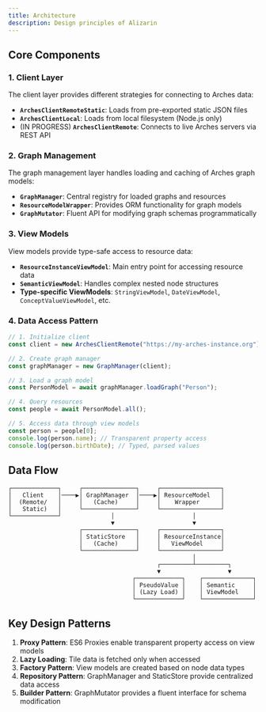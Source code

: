 ```yaml
---
title: Architecture
description: Design principles of Alizarin
---
```


## Core Components

### 1. Client Layer
The client layer provides different strategies for connecting to Arches data:

- **`ArchesClientRemoteStatic`**: Loads from pre-exported static JSON files
- **`ArchesClientLocal`**: Loads from local filesystem (Node.js only)
- (IN PROGRESS) **`ArchesClientRemote`**: Connects to live Arches servers via REST API

### 2. Graph Management
The graph management layer handles loading and caching of Arches graph models:

- **`GraphManager`**: Central registry for loaded graphs and resources
- **`ResourceModelWrapper`**: Provides ORM functionality for graph models
- **`GraphMutator`**: Fluent API for modifying graph schemas programmatically

### 3. View Models
View models provide type-safe access to resource data:

- **`ResourceInstanceViewModel`**: Main entry point for accessing resource data
- **`SemanticViewModel`**: Handles complex nested node structures
- **Type-specific ViewModels**: `StringViewModel`, `DateViewModel`, `ConceptValueViewModel`, etc.

### 4. Data Access Pattern

```typescript
// 1. Initialize client
const client = new ArchesClientRemote("https://my-arches-instance.org");

// 2. Create graph manager
const graphManager = new GraphManager(client);

// 3. Load a graph model
const PersonModel = await graphManager.loadGraph("Person");

// 4. Query resources
const people = await PersonModel.all();

// 5. Access data through view models
const person = people[0];
console.log(person.name); // Transparent property access
console.log(person.birthDate); // Typed, parsed values
```

## Data Flow

```
┌─────────────┐     ┌───────────────┐     ┌─────────────────┐
│   Client    │────▶│ GraphManager  │────▶│ ResourceModel   │
│  (Remote/   │     │   (Cache)     │     │    Wrapper      │
│   Static)   │     └───────────────┘     └─────────────────┘
└─────────────┘              │                      │
                             ▼                      ▼
                    ┌───────────────┐     ┌─────────────────┐
                    │ StaticStore   │     │ ResourceInstance│
                    │   (Cache)     │     │   ViewModel     │
                    └───────────────┘     └─────────────────┘
                                                    │
                                          ┌─────────┴─────────┐
                                          ▼                   ▼
                                   ┌─────────────┐    ┌──────────────┐
                                   │ PseudoValue │    │ Semantic     │
                                   │ (Lazy Load) │    │ ViewModel    │
                                   └─────────────┘    └──────────────┘
```

## Key Design Patterns

1. **Proxy Pattern**: ES6 Proxies enable transparent property access on view models
2. **Lazy Loading**: Tile data is fetched only when accessed
3. **Factory Pattern**: View models are created based on node data types
4. **Repository Pattern**: GraphManager and StaticStore provide centralized data access
5. **Builder Pattern**: GraphMutator provides a fluent interface for schema modification

